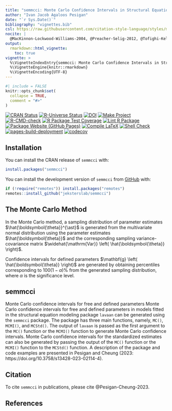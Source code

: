 ```yaml
---
title: "semmcci: Monte Carlo Confidence Intervals in Structural Equation Modeling"
author: "Ivan Jacob Agaloos Pesigan"
date: "`r Sys.Date()`"
bibliography: "vignettes.bib"
csl: https://raw.githubusercontent.com/citation-style-language/styles/master/apa.csl
nocite: |
  @MacKinnon-Lockwood-Williams-2004, @Preacher-Selig-2012, @Tofighi-Kelley-2019, @Tofighi-MacKinnon-2015
output:
  rmarkdown::html_vignette:
    toc: true
vignette: >
  %\VignetteIndexEntry{semmcci: Monte Carlo Confidence Intervals in Structural Equation Modeling}
  %\VignetteEngine{knitr::rmarkdown}
  %\VignetteEncoding{UTF-8}
---
```


```r
#| include = FALSE
knitr::opts_chunk$set(
  collapse = TRUE,
  comment = "#>"
)
```

<!-- badges: start -->
[![CRAN Status](https://www.r-pkg.org/badges/version/semmcci)](https://cran.r-project.org/package=semmcci)
[![R-Universe Status](https://jeksterslab.r-universe.dev/badges/semmcci)](https://jeksterslab.r-universe.dev)
[![DOI](https://zenodo.org/badge/DOI/10.3758/s13428-023-02114-4.svg)](https://doi.org/10.3758/s13428-023-02114-4)
[![Make Project](https://github.com/jeksterslab/semmcci/actions/workflows/make.yml/badge.svg)](https://github.com/jeksterslab/semmcci/actions/workflows/make.yml)
[![R-CMD-check](https://github.com/jeksterslab/semmcci/actions/workflows/check-full.yml/badge.svg)](https://github.com/jeksterslab/semmcci/actions/workflows/check-full.yml)
[![R Package Test Coverage](https://github.com/jeksterslab/semmcci/actions/workflows/test-coverage.yml/badge.svg)](https://github.com/jeksterslab/semmcci/actions/workflows/test-coverage.yml)
[![Lint R Package](https://github.com/jeksterslab/semmcci/actions/workflows/lint.yml/badge.svg)](https://github.com/jeksterslab/semmcci/actions/workflows/lint.yml)
[![Package Website (GitHub Pages)](https://github.com/jeksterslab/semmcci/actions/workflows/pkgdown-gh-pages.yml/badge.svg)](https://github.com/jeksterslab/semmcci/actions/workflows/pkgdown-gh-pages.yml)
[![Compile LaTeX](https://github.com/jeksterslab/semmcci/actions/workflows/latex.yml/badge.svg)](https://github.com/jeksterslab/semmcci/actions/workflows/latex.yml)
[![Shell Check](https://github.com/jeksterslab/semmcci/actions/workflows/shellcheck.yml/badge.svg)](https://github.com/jeksterslab/semmcci/actions/workflows/shellcheck.yml)
[![pages-build-deployment](https://github.com/jeksterslab/semmcci/actions/workflows/pages/pages-build-deployment/badge.svg)](https://github.com/jeksterslab/semmcci/actions/workflows/pages/pages-build-deployment)
[![codecov](https://codecov.io/gh/jeksterslab/semmcci/branch/main/graph/badge.svg?token=KVLUET3DJ6)](https://codecov.io/gh/jeksterslab/semmcci)
<!-- badges: end -->

## Installation

You can install the CRAN release of `semmcci` with:

```r
install.packages("semmcci")
```

You can install the development version of `semmcci` from
[GitHub](https://github.com/jeksterslab/semmcci) with:

```r
if (!require("remotes")) install.packages("remotes")
remotes::install_github("jeksterslab/semmcci")
```

## The Monte Carlo Method

In the Monte Carlo method,
a sampling distribution of parameter estimates $\hat{\boldsymbol{\theta}}^{\ast}$ is generated
from the multivariate normal distribution
using the parameter estimates $\hat{\boldsymbol{\theta}}$
and the corresponding sampling variance-covariance matrix
$\widehat{\mathrm{Var}} \left( \hat{\boldsymbol{\theta}} \right)$.

\begin{equation}
    \hat{\boldsymbol{\theta}}^{\ast}
    \sim
    \mathcal{N}
    \left(
    \hat{\boldsymbol{\theta}},
    \widehat{\mathrm{Var}}
    \left(
    \hat{\boldsymbol{\theta}}
    \right)
    \right)
\end{equation}

Confidence intervals for defined parameters $\mathbf{g} \left( \hat{\boldsymbol{\theta}} \right)$ are generated
by obtaining percentiles corresponding to $100(1 - \alpha)\%$
from the generated sampling distribution,
where $\alpha$ is the significance level.

## semmcci

Monte Carlo confidence intervals for free and defined parameters
Monte Carlo confidence intervals for free and defined parameters in
models fitted in the structural equation modeling package `lavaan` can
be generated using the `semmcci` package. The package has three main
functions, namely, `MC()`, `MCMI()`, and `MCStd()`. The output of `lavaan` is
passed as the first argument to the `MC()` function or the `MCMI()` function
to generate Monte Carlo confidence intervals. Monte Carlo confidence intervals for the
standardized estimates can also be generated by passing the output of
the `MC()` function or the `MCMI()` function to the `MCStd()` function.
A description of the package and code examples
are presented in Pesigan and Cheung (2023: https://doi.org/10.3758/s13428-023-02114-4).

## Citation

To cite `semmcci` in publications, please cite @Pesigan-Cheung-2023.

## References

